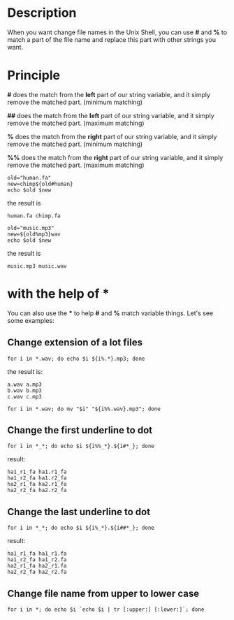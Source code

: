 = Description =
When you want change file names in the Unix Shell, you can use '''#''' and '''%''' to match a part of the file name and replace this part with other strings you want.

= Principle =
'''#''' does the match from the '''left''' part of our string variable, and it simply remove the matched part. (minimum matching)

'''##''' does the match from the '''left''' part of our string variable, and it simply remove the matched part. (maximum matching)

'''%''' does the match from the '''right''' part of our string variable, and it simply remove the matched part. (minimum matching)

'''%%''' does the match from the '''right''' part of our string variable, and it simply remove the matched part. (maximum matching)

<pre>
old="human.fa"
new=chimp${old#human}
echo $old $new
</pre>

the result is
 human.fa chimp.fa

<pre>
old="music.mp3"
new=${old%mp3}wav
echo $old $new
</pre>

the result is
 music.mp3 music.wav

= with the help of '''*''' =
You can also use the '''*''' to help '''#''' and '''%''' match variable things. Let's see some examples:

== Change extension of a lot files ==
 for i in *.wav; do echo $i ${i%.*}.mp3; done

the result is:
<pre>
a.wav a.mp3
b.wav b.mp3
c.wav c.mp3
</pre>
 
 for i in *.wav; do mv "$i" "${i%%.wav}.mp3"; done

== Change the first underline to dot ==
 for i in *_*; do echo $i ${i%%_*}.${i#*_}; done

result:
<pre>
ha1_r1_fa ha1.r1_fa
ha1_r2_fa ha1.r2_fa
ha2_r1_fa ha2.r1_fa
ha2_r2_fa ha2.r2_fa
</pre>

== Change the last underline to dot ==
 for i in *_*; do echo $i ${i%_*}.${i##*_}; done

result:
<pre>
ha1_r1_fa ha1_r1.fa
ha1_r2_fa ha1_r2.fa
ha2_r1_fa ha2_r1.fa
ha2_r2_fa ha2_r2.fa
</pre>

== Change file name from upper to lower case ==
 for i in *; do echo $i `echo $i | tr [:upper:] [:lower:]`; done